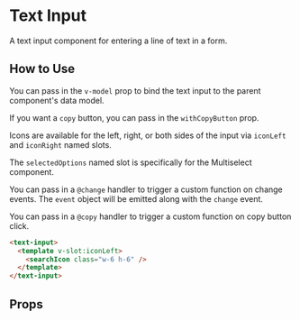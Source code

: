 
# Text Input

A text input component for entering a line of text in a form.

<Preview>
  <Story id="components-text-input--primary" />
</Preview>

## How to Use

You can pass in the `v-model` prop to bind the text input to the parent component's data model.

If you want a `copy` button, you can pass in the `withCopyButton` prop.

Icons are available for the left, right, or both sides of the input via `iconLeft` and `iconRight` named slots.

The `selectedOptions` named slot is specifically for the Multiselect component.

You can pass in a `@change` handler to trigger a custom function on change events. The `event` object will be emitted along with the `change` event.

You can pass in a `@copy` handler to trigger a custom function on copy button click.

```html
<text-input>
  <template v-slot:iconLeft>
    <searchIcon class="w-6 h-6" />
  </template>
</text-input>
```

## Props

<ArgsTable story={PRIMARY_STORY} />
